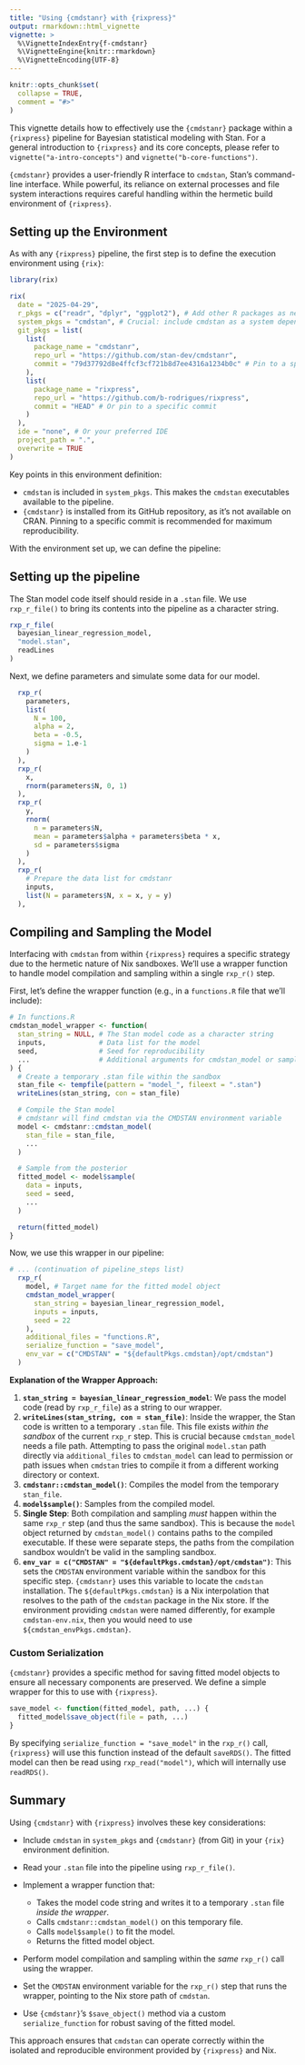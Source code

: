 ```yaml
---
title: "Using {cmdstanr} with {rixpress}"
output: rmarkdown::html_vignette
vignette: >
  %\VignetteIndexEntry{f-cmdstanr}
  %\VignetteEngine{knitr::rmarkdown}
  %\VignetteEncoding{UTF-8}
---
```


```r
knitr::opts_chunk$set(
  collapse = TRUE,
  comment = "#>"
)
```

This vignette details how to effectively use the `{cmdstanr}` package within a
`{rixpress}` pipeline for Bayesian statistical modeling with Stan. For a general
introduction to `{rixpress}` and its core concepts, please refer to
`vignette("a-intro-concepts")` and `vignette("b-core-functions")`.

`{cmdstanr}` provides a user-friendly R interface to `cmdstan`, Stan's
command-line interface. While powerful, its reliance on external processes and
file system interactions requires careful handling within the hermetic build
environment of `{rixpress}`.

## Setting up the Environment

As with any `{rixpress}` pipeline, the first step is to define the execution
environment using `{rix}`:

```r
library(rix)

rix(
  date = "2025-04-29",
  r_pkgs = c("readr", "dplyr", "ggplot2"), # Add other R packages as needed
  system_pkgs = "cmdstan", # Crucial: include cmdstan as a system dependency
  git_pkgs = list(
    list(
      package_name = "cmdstanr",
      repo_url = "https://github.com/stan-dev/cmdstanr",
      commit = "79d37792d8e4ffcf3cf721b8d7ee4316a1234b0c" # Pin to a specific commit
    ),
    list(
      package_name = "rixpress",
      repo_url = "https://github.com/b-rodrigues/rixpress",
      commit = "HEAD" # Or pin to a specific commit
    )
  ),
  ide = "none", # Or your preferred IDE
  project_path = ".",
  overwrite = TRUE
)
```

Key points in this environment definition:

-   `cmdstan` is included in `system_pkgs`. This makes the `cmdstan` executables
    available to the pipeline.
-   `{cmdstanr}` is installed from its GitHub repository, as it's not available
    on CRAN. Pinning to a specific commit is recommended for maximum
    reproducibility.

With the environment set up, we can define the pipeline:

## Setting up the pipeline

The Stan model code itself should reside in a `.stan` file. We use
`rxp_r_file()` to bring its contents into the pipeline as a character string.

```r
rxp_r_file(
  bayesian_linear_regression_model,
  "model.stan",
  readLines
)
```


Next, we define parameters and simulate some data for our model.

```r
  rxp_r(
    parameters,
    list(
      N = 100,
      alpha = 2,
      beta = -0.5,
      sigma = 1.e-1
    )
  ),
  rxp_r(
    x,
    rnorm(parameters$N, 0, 1)
  ),
  rxp_r(
    y,
    rnorm(
      n = parameters$N,
      mean = parameters$alpha + parameters$beta * x,
      sd = parameters$sigma
    )
  ),
  rxp_r(
    # Prepare the data list for cmdstanr
    inputs,
    list(N = parameters$N, x = x, y = y)
  ),
```

## Compiling and Sampling the Model

Interfacing with `cmdstan` from within `{rixpress}` requires a specific strategy
due to the hermetic nature of Nix sandboxes. We'll use a wrapper function to
handle model compilation and sampling within a single `rxp_r()` step.

First, let's define the wrapper function (e.g., in a `functions.R` file that
we'll include):

```r
# In functions.R
cmdstan_model_wrapper <- function(
  stan_string = NULL, # The Stan model code as a character string
  inputs,             # Data list for the model
  seed,               # Seed for reproducibility
  ...                 # Additional arguments for cmdstan_model or sample
) {
  # Create a temporary .stan file within the sandbox
  stan_file <- tempfile(pattern = "model_", fileext = ".stan")
  writeLines(stan_string, con = stan_file)

  # Compile the Stan model
  # cmdstanr will find cmdstan via the CMDSTAN environment variable
  model <- cmdstanr::cmdstan_model(
    stan_file = stan_file,
    ...
  )

  # Sample from the posterior
  fitted_model <- model$sample(
    data = inputs,
    seed = seed,
    ...
  )

  return(fitted_model)
}
```

Now, we use this wrapper in our pipeline:

```r
# ... (continuation of pipeline_steps list)
  rxp_r(
    model, # Target name for the fitted model object
    cmdstan_model_wrapper(
      stan_string = bayesian_linear_regression_model,
      inputs = inputs,
      seed = 22
    ),
    additional_files = "functions.R",
    serialize_function = "save_model",
    env_var = c("CMDSTAN" = "${defaultPkgs.cmdstan}/opt/cmdstan")
  )
```

**Explanation of the Wrapper Approach:**

1.  **`stan_string = bayesian_linear_regression_model`**: We pass the model code
    (read by `rxp_r_file`) as a string to our wrapper.
2.  **`writeLines(stan_string, con = stan_file)`**: Inside the wrapper, the Stan
    code is written to a temporary `.stan` file. This file exists *within the
    sandbox* of the current `rxp_r` step. This is crucial because
    `cmdstan_model` needs a file path. Attempting to pass the original
    `model.stan` path directly via `additional_files` to `cmdstan_model` can
    lead to permission or path issues when `cmdstan` tries to compile it from a
    different working directory or context.
3.  **`cmdstanr::cmdstan_model()`**: Compiles the model from the temporary
    `stan_file`.
4.  **`model$sample()`**: Samples from the compiled model.
5.  **Single Step**: Both compilation and sampling *must* happen within the same
    `rxp_r` step (and thus the same sandbox). This is because the `model` object
    returned by `cmdstan_model()` contains paths to the compiled executable. If
    these were separate steps, the paths from the compilation sandbox wouldn't
    be valid in the sampling sandbox.
6.  **`env_var = c("CMDSTAN" = "${defaultPkgs.cmdstan}/opt/cmdstan")`**: This
    sets the `CMDSTAN` environment variable within the sandbox for this specific
    step. `{cmdstanr}` uses this variable to locate the `cmdstan` installation.
    The `${defaultPkgs.cmdstan}` is a Nix interpolation that resolves to the
    path of the `cmdstan` package in the Nix store. If the environment providing
    `cmdstan` were named differently, for example `cmdstan-env.nix`, then you would
    need to use `${cmdstan_envPkgs.cmdstan}`.

### Custom Serialization

`{cmdstanr}` provides a specific method for saving fitted model objects to
ensure all necessary components are preserved. We define a simple wrapper for
this to use with `{rixpress}`.

```r
save_model <- function(fitted_model, path, ...) {
  fitted_model$save_object(file = path, ...)
}
```

By specifying `serialize_function = "save_model"` in the `rxp_r()` call,
`{rixpress}` will use this function instead of the default `saveRDS()`. The fitted
model can then be read using `rxp_read("model")`, which will internally use
`readRDS()`.

## Summary

Using `{cmdstanr}` with `{rixpress}` involves these key considerations:

- Include `cmdstan` in `system_pkgs` and `{cmdstanr}` (from Git) in your
  `{rix}` environment definition.

- Read your `.stan` file into the pipeline using `rxp_r_file()`.

- Implement a wrapper function that:
   *   Takes the model code string and writes it to a temporary `.stan` file
       *inside the wrapper*.
   *   Calls `cmdstanr::cmdstan_model()` on this temporary file.
   *   Calls `model$sample()` to fit the model.
   *   Returns the fitted model object.

- Perform model compilation and sampling within the *same* `rxp_r()` call using
  the wrapper.

- Set the `CMDSTAN` environment variable for the `rxp_r()` step that runs the
  wrapper, pointing to the Nix store path of `cmdstan`.

- Use `{cmdstanr}`'s `$save_object()` method via a custom `serialize_function`
  for robust saving of the fitted model.

This approach ensures that `cmdstan` can operate correctly within the isolated
and reproducible environment provided by `{rixpress}` and Nix.
